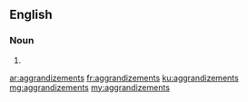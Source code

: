 ==English==

===Noun===
{{head|en|noun plural form}}

# {{plural of|aggrandizement|lang=en}}

[[ar:aggrandizements]]
[[fr:aggrandizements]]
[[ku:aggrandizements]]
[[mg:aggrandizements]]
[[my:aggrandizements]]